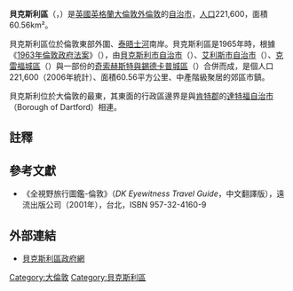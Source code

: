 {{noteTA
|G1=UK Places
|G2=Unit
|T=zh-hk:貝克斯利區;zh-hans:贝克斯利区;zh-tw:貝克斯利倫敦自治市;
|1=zh-hk:貝克斯利區;zh-hans:贝克斯利区;zh-tw:貝克斯利倫敦自治市;}}
{{Infobox London Borough
|name=貝克斯利倫敦自治市
|en_name=London Borough of Bexley
|short_name=Bexley
|imagename =LondonBexley.png
|status = [[倫敦自治市|倫敦自治市]]
|area_rank =  289
|area_km2  = 60.56
|ons_code  = 00AD
|adminhq =[[貝克斯利希思|貝克斯利希思]]百老匯<!---Broadway, Bexleyheath--->
|ethnicity = 
|url ={{url|http://www.bexley.gov.uk}}
|leadership  = Leader & Cabinet
|mayor  = Nigel Betts
|mps = John Austin <br /> Derek Conway <br /> David Evennett
|gla_constituency   = Bexley and Bromley
|gla_member = James Cleverly
}}
'''貝克斯利區'''（{{lang-en|London Borough of Bexley}}，{{audio|En-uk-LBBexley.ogg|{{IPA|/lʌndən bʌɹə ɒv ˈbɛksli}}/}}）是[[英國|英國]][[英格蘭|英格蘭]][[大倫敦|大倫敦]][[外倫敦|外倫敦]]的[[倫敦自治市|自治市]]，[[人口|人口]]221,600，面積60.56km²。

貝克斯利區位於倫敦東部外圍、[[泰晤士河|泰晤士河]]南岸。貝克斯利區是1965年時，根據《[[1963年倫敦政府法案|1963年倫敦政府法案]]》（{{lang|en|London Government Act 1963}}），由[[貝克斯利市自治市|貝克斯利市自治市]]（{{lang|en|Municipal Borough of Bexley}}）、[[艾利斯市自治市|艾利斯市自治市]]（{{lang|en|Municipal Borough of Erith}}）、[[克雷福城區|克雷福城區]]（{{lang|en|Crayford Urban District}}）與一部份的[[奇索赫斯特與錫德卡普城區|奇索赫斯特與錫德卡普城區]]（{{lang|en|Chislehurst and Sidcup Urban District}}）合併而成，是個人口221,600（2006年統計）、面積60.56平方公里、中產階級聚居的郊區市鎮。

貝克斯利位於大倫敦的最東，其東面的行政區邊界是與[[肯特郡|肯特郡]]的[[達特福自治市|達特福自治市]]（Borough of Dartford）相連。

== 註釋 ==
{{reflist}}

== 參考文獻 ==
* 《全視野旅行圖鑑-倫敦》（''DK Eyewitness Travel Guide''，中文翻譯版），遠流出版公司（2001年），台北，ISBN 957-32-4160-9

== 外部連結 ==
* {{en}}[http://www.bexley.gov.uk 貝克斯利區政府網] {{Wayback|url=http://www.bexley.gov.uk/ |date=20140314090117 }}

{{London borough}}
{{DEFAULTSORT:Bexley}}
{{coord|51|25|N|0|08|E|region:GB_type:adm1st|display=title}}
[[Category:大倫敦|Category:大倫敦]]
[[Category:貝克斯利區|Category:貝克斯利區]]